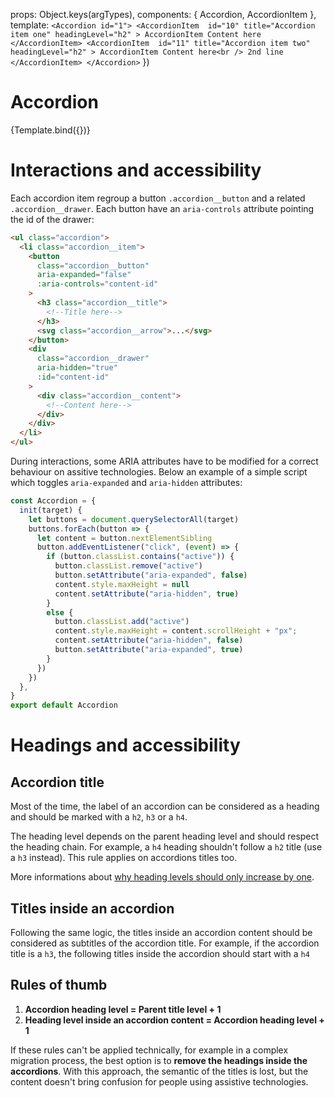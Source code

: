 
<Meta 
  title="Components/Accordion" 
  component={Accordion} 
/>

  props: Object.keys(argTypes),
  components: { Accordion, AccordionItem },
  template: 
    `
    <Accordion id="1">
      <AccordionItem 
        id="10"
        title="Accordion item one"
        headingLevel="h2"
      >
        AccordionItem Content here
      </AccordionItem>
      <AccordionItem 
        id="11"
        title="Accordion item two"
        headingLevel="h2"
      >
        AccordionItem Content here<br />
        2nd line
      </AccordionItem>
    </Accordion>
    `
})


# Accordion

<Canvas>
  <Story
    name="Example"
    args={{}}
  >
    {Template.bind({})}
  </Story>
</Canvas>

# Interactions and accessibility

Each accordion item regroup a button `.accordion__button`  and a related `.accordion__drawer`. Each button have an `aria-controls` attribute pointing the id of the drawer:

```html
<ul class="accordion">
  <li class="accordion__item">
    <button
      class="accordion__button"
      aria-expanded="false"
      :aria-controls="content-id"
    >
      <h3 class="accordion__title">
        <!--Title here-->
      </h3>
      <svg class="accordion__arrow">...</svg>
    </button>
    <div
      class="accordion__drawer"
      aria-hidden="true"
      :id="content-id"
    >
      <div class="accordion__content">
        <!--Content here-->
      </div>
    </div>
  </li>
</ul>
```

During interactions, some ARIA attributes have to be modified for a correct behaviour on assitive technologies. Below an example of a simple script which toggles `aria-expanded` and `aria-hidden` attributes:

```javascript
const Accordion = {
  init(target) {
    let buttons = document.querySelectorAll(target)
    buttons.forEach(button => {
      let content = button.nextElementSibling
      button.addEventListener("click", (event) => {
        if (button.classList.contains("active")) {
          button.classList.remove("active")
          button.setAttribute("aria-expanded", false)
          content.style.maxHeight = null
          content.setAttribute("aria-hidden", true)
        }
        else {
          button.classList.add("active")
          content.style.maxHeight = content.scrollHeight + "px";
          content.setAttribute("aria-hidden", false)
          button.setAttribute("aria-expanded", true)
        }
      })
    })
  },
}
export default Accordion
```

# Headings and accessibility


## Accordion title
Most of the time, the label of an accordion can be considered as a heading and should be marked with a `h2`, `h3` or a `h4`. 

The heading level depends on the parent heading level and should respect the heading chain. For example, a `h4` heading shouldn't follow a `h2` title (use a `h3` instead). This rule applies on accordions titles too.

More informations about [why heading levels should only increase by one](https://dequeuniversity.com/rules/axe/4.4/heading-order?application=axeAPI).

## Titles inside an accordion
Following the same logic, the titles inside an accordion content should be considered as subtitles of the accordion title. For example, if the accordion title is a `h3`, the following titles inside the accordion should start with a `h4` 

## Rules of thumb

1. __Accordion heading level = Parent title level + 1__
2. __Heading level inside an accordion content = Accordion heading level + 1__

If these rules can't be applied technically, for example in a complex migration process, the best option is to __remove the headings inside the accordions__. With this approach, the semantic of the titles is lost, but the content doesn't bring confusion for people using assistive technologies.  


